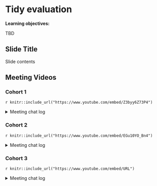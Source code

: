 # Tidy evaluation

**Learning objectives:**

TBD

## Slide Title 

Slide contents

## Meeting Videos

### Cohort 1

`r knitr::include_url("https://www.youtube.com/embed/Z3byy6Z73P4")`

<details>
  <summary> Meeting chat log </summary>
  
```
00:01:39	Russ Hyde:	Hi, am I audible?
00:09:57	Russ Hyde:	Is the connection OK for everyone?
00:09:59	priyanka gagneja:	I am not hearing you so well right now Robert
00:10:03	Andrew MacDonald:	I might be losing sound?
00:10:08	Diamantis:	I have sound issues, can't hear clearly
00:10:14	Andrew MacDonald:	ah seems to be just on Rob?
00:10:35	andrew bates:	I didn’t have sound. Had to call in.
00:11:00	Andrew MacDonald:	In the meantime I’d just like to say hello!
00:11:09	Andrew MacDonald:	This is my first time attending!
00:11:13	Russ Hyde:	Hello Andrews
00:11:16	andrew bates:	Welcome!
00:11:23	Andrew MacDonald:	we have an abundance of Andrews :)
00:11:43	andrew bates:	yeah!
00:12:01	Andrew MacDonald:	I’m an ecologist who develops some shiny apps on a contract — a complete convert to the Way of Golem & v excited for Colin’s appearance next week
00:12:48	Russ Hyde:	Cool. I'm really pleased we were able to get him to talk
00:13:07	priyanka gagneja:	Nice to have you Andrew
00:14:00	Russ Hyde:	Have any of you been attending the other bookclubs?
00:14:17	Andrew MacDonald:	(there are other book clubs?)
00:14:18	priyanka gagneja:	I do if my schedule allows
00:14:33	Anne Hoffrichter:	I was in Advanced R bc
00:14:38	priyanka gagneja:	Yes there are… and they are now increasing at crazy pace
00:14:41	andrew bates:	Shameless self advocacy: if they’re looking for more Shiny devs, I’m looking :)
00:15:00	Russ Hyde:	(ooo that was pretty neat)
00:15:46	Anne Hoffrichter:	nice, i didn’t know you can run a shiny app from an rmd chunk!
00:16:23	Andrew MacDonald:	that is a cool way to show this! I thought maybe that was the default from the group
00:17:00	Andrew MacDonald:	could I ask what is the typical format here? do we begin with a summary and then discuss, or do we ask questions during Rob’s description?
00:17:42	Russ Hyde:	Feel free to ask questions whenever.
00:19:55	Andrew MacDonald:	"foo" > 42
00:20:41	priyanka gagneja:	@anne - Yeah you can add shiny code inside a Rmd. When you add shiny code and save it , it shows a ‘Run Document’ option instead of Run App.
00:28:42	Andrew MacDonald:	okay I’ll be honest i’m just scared of <<-
00:29:06	priyanka gagneja:	Less than
00:29:13	Andrew MacDonald:	+ 1 :)
00:31:51	Russ Hyde:	I try to avoid <<- as well.
00:32:08	docksbox@pm.me:	Yes
00:32:14	priyanka gagneja:	Good point. So you mean as a crux of it , it would help the most for debugging ?
00:32:54	priyanka gagneja:	If so, I am ready to start using it then
00:33:11	Russ Hyde:	f <- function(){counts= 0; function(){counts <<- counts + 1; message(counts)}}
00:33:22	Russ Hyde:	g <- f(); g(); g()
00:33:45	Russ Hyde:	That should print 1 then 2
00:35:49	Russ Hyde:	This is a really neat way to debug
00:36:17	Russ Hyde:	(I meant Robert's example; not the hack I just posted)
00:37:01	Andrew MacDonald:	laptop battery died! I’m back :)
00:41:28	Andrew MacDonald:	tbh I strongly dislike the user-supplied data example! the word “data” is in there but i think it means.. three things? the input, the reactive expression, and the .data thing
00:42:18	Russ Hyde:	Haha, I just wrote a chapter about good-names in R programming. Calling your data 'data' is really not a good idea ...
00:42:42	Andrew MacDonald:	exactly!!!
00:47:10	priyanka gagneja:	Reminds me of days when I did parse eval :’(
00:51:13	Robert Overman:	https://adv-r.hadley.nz/quasiquotation.html
00:52:15	Robert Overman:	https://cran.r-project.org/web/packages/lazyeval/vignettes/lazyeval.html
00:57:39	Andrew MacDonald:	very slick!!!
00:57:44	Andrew MacDonald:	(get it)
00:59:38	Russ Hyde:	select(df, A, B, C) vs d <- c("A", "B", "C"); select(df, !!!d)
00:59:41	Russ Hyde:	?
01:00:28	priyanka gagneja:	aah
01:00:37	priyanka gagneja:	Yeah .. I think so .. named df
01:00:43	priyanka gagneja:	Named vector sorry
01:01:04	Anne Hoffrichter:	I gotta run, thanks Robert. See you all next week.
01:01:09	Robert Overman:	final_colnames <- data.frame(
  stringsAsFactors = FALSE,
  new_nm = c(
    "A","B","C"
  ),
  old_nm = c(
    "X","Y","Z"
  )
)
new_nm <- final_colnames$new_nm %>% unlist()
old_nm <- final_colnames$old_nm %>% unlist()
names(old_nm) <- new_nm

old_data <- data.frame(X = 1, Y = 1, Z = 1)
old_data %>% select(!!!old_nm)
01:01:25	priyanka gagneja:	gotcha
01:01:35	Andrew MacDonald:	I must go as well — thank you everyone! nice to join this effort!
01:01:48	priyanka gagneja:	I recall I did this recently .. n I wasn’t sure why one worked n not other one.
01:05:34	shamsuddeen:	Thanks Robert
01:05:43	Andrew MacDonald:	yeah thanks Rob!
```
</details>

### Cohort 2

`r knitr::include_url("https://www.youtube.com/embed/EGu10YO_Bn4")`

<details>
  <summary> Meeting chat log </summary>
  
```
01:11:18	Ryan Metcalf:	https://databank.worldbank.org/reports.aspx?source=global-economic-prospects
```
</details>

### Cohort 3

`r knitr::include_url("https://www.youtube.com/embed/URL")`

<details>
  <summary>Meeting chat log</summary>
```
LOG
```
</details>
